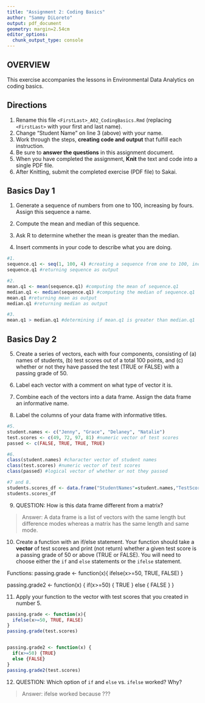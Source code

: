 ```yaml
---
title: "Assignment 2: Coding Basics"
author: "Sammy DiLoreto"
output: pdf_document
geometry: margin=2.54cm
editor_options: 
  chunk_output_type: console
---
```


## OVERVIEW

This exercise accompanies the lessons in Environmental Data Analytics on coding basics.

## Directions

1.  Rename this file `<FirstLast>_A02_CodingBasics.Rmd` (replacing `<FirstLast>` with your first and last name).
2.  Change "Student Name" on line 3 (above) with your name.
3.  Work through the steps, **creating code and output** that fulfill each instruction.
4.  Be sure to **answer the questions** in this assignment document.
5.  When you have completed the assignment, **Knit** the text and code into a single PDF file.
6.  After Knitting, submit the completed exercise (PDF file) to Sakai.

## Basics Day 1

1.  Generate a sequence of numbers from one to 100, increasing by fours. Assign this sequence a name.

2.  Compute the mean and median of this sequence.

3.  Ask R to determine whether the mean is greater than the median.

4.  Insert comments in your code to describe what you are doing.

```r
#1. 
sequence.q1 <- seq(1, 100, 4) #creating a sequence from one to 100, increaseing by 4 (named sequence.q1)
sequence.q1 #returning sequence as output

#2. 
mean.q1 <- mean(sequence.q1) #computing the mean of sequence.q1
median.q1 <- median(sequence.q1) #computing the median of sequence.q1
mean.q1 #returning mean as output
median.q1 #returning median as output

#3. 
mean.q1 > median.q1 #determining if mean.q1 is greater than median.q1

```

## Basics Day 2

5.  Create a series of vectors, each with four components, consisting of (a) names of students, (b) test scores out of a total 100 points, and (c) whether or not they have passed the test (TRUE or FALSE) with a passing grade of 50.

6.  Label each vector with a comment on what type of vector it is.

7.  Combine each of the vectors into a data frame. Assign the data frame an informative name.

8.  Label the columns of your data frame with informative titles.

```r
#5.
student.names <- c("Jenny", "Grace", "Delaney", "Natalie") 
test.scores <- c(49, 72, 97, 81) #numeric vector of test scores
passed <- c(FALSE, TRUE, TRUE, TRUE) 

#6.
class(student.names) #character vector of student names
class(test.scores) #numeric vector of test scores
class(passed) #logical vector of whether or not they passed

#7 and 8.
students.scores_df <- data.frame("StudentNames"=student.names,"TestScores"=test.scores, "Passed"=passed)
students.scores_df
```

9.  QUESTION: How is this data frame different from a matrix?

> Answer: A data frame is a list of vectors with the same length but difference modes whereas a matrix has the same length and same mode.

10. Create a function with an if/else statement. Your function should take a **vector** of test scores and print (not return) whether a given test score is a passing grade of 50 or above (TRUE or FALSE). You will need to choose either the `if` and `else` statements or the `ifelse` statement. 

Functions:
  passing.grade <- function(x){
    ifelse(x>=50, TRUE, FALSE)
  }
  
  passing.grade2 <- function(x) {
  if(x>=50) {
    TRUE
    } 
  else {
    FALSE
    }
  }
  


11. Apply your function to the vector with test scores that you created in number 5.

```r
passing.grade <- function(x){
  ifelse(x>=50, TRUE, FALSE)
}
passing.grade(test.scores)


passing.grade2 <- function(x) {
  if(x>=50) {TRUE} 
  else {FALSE}
}
passing.grade2(test.scores)
```

12. QUESTION: Which option of `if` and `else` vs. `ifelse` worked? Why?

> Answer: ifelse worked because ???

